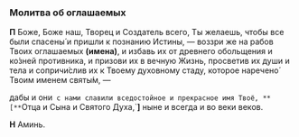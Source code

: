### Молитва об оглашаемых

**П** Боже, Боже наш, Творец и Создатель всего, Ты желаешь, чтобы все были спасены́ и пришли к познанию Истины, — воззри же на рабов Твоих оглашаемых **(имена)**, и избавь их от древнего обольщения и ко́зней противника, и призови их в вечную Жизнь, просветив их души и тела и сопричи́слив их к Твоему духовному стаду, которое наречено́ Твоим именем святы́м, —

дабы и они` с нами славили вседостойное и прекрасное имя Твоё, **[**`Отца и Сына и Святого Духа,`**]** ныне и всегда и во веки веков.

**Н** Аминь.
